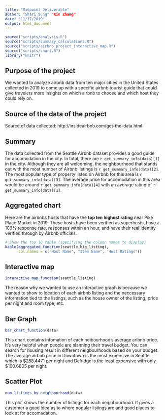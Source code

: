 ```yaml
---
title: "Midpoint Deliverable"
author: "Shari Sung" "Xin Zhang"
date: "11/17/2019"
output: html_document
---
```


```r
source("scripts/analysis.R")
source("scripts/summary_calculations.R")
source("scripts/airbnb_project_interactive_map.R")
source("scripts/chart.R")
library("knitr")
```

## Purpose of the project
We wanted to analyze airbnb data from ten major cities in the United States collected in 2019 to come up with a specific airbnb tourist guide that could give travelers more insights on which airbnb to choose and which host they could rely on.

## Source of the data of the project
Source of data collected: http://insideairbnb.com/get-the-data.html

## Summary
The data collected from the Seattle Airbnb dataset provides a good guide for accomodation in the city. In total, there are `r get_summary_info(data)[1]` in the city. Although they are all welcoming, the neighbourhood that stands out with the most number of Airbnb listings is `r get_summary_info(data)[2]`. The most popular type of property listed on Airbnb for this area is `r get_summary_info(data)[3]`. The average price for accomodation in this area would be around `r get_summary_info(data)[4]` with an average rating of `r get_summary_info(data)[1]`.  


## Aggregated chart 
Here are the airbnbs hosts that have the **top ten highest rating** near Pike Place Market in 2019. These hosts have been verified as superhosts, have a 100% response rate, responses within an hour, and have their real identity verified through by Airbnb officials. 

```r
# Show the top 10 table (specifying the column names to display)
kable(aggregated_function(seattle_big_listing),
      col.names = c("Host Name", "Item Name", "Host Ratings"))
```

## Interactive map 
```r
interactive_map_function(seattle_listing)
```
The reason why we wanted to use an interactive graph is because we wanted to show to location of each airbnb listing and the neccessary information tied to the listings, such as the house owner of the listing, price per night and room type, etc.

## Bar Graph
```r
bar_chart_function(data)
```
This chart contains infomation of each neibourhood's average aribnb price. It's very helpful when people are planning their travel budget. You can search for housing result in different neigbourhoods based on your budget. The average airbnb price in Downtown is the most expensive in Seattle which is $288.4471 per night and Delridge is the least expensive with only $100.6805 per night.

## Scatter Plot
```r
num_listings_by_neighbourhood(data)
```
This plot shows the number of listings for each neighbourhood. It gives a customer a good idea as to where popular listings are and good places to look at for accomadation.